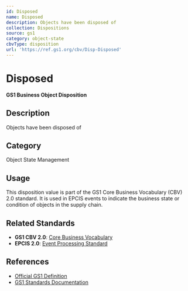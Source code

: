 ```yaml
---
id: Disposed
name: Disposed
description: Objects have been disposed of
collection: Dispositions
source: gs1
category: object-state
cbvType: disposition
url: 'https://ref.gs1.org/cbv/Disp-Disposed'
---
```

# Disposed

**GS1 Business Object Disposition**

## Description

Objects have been disposed of

## Category

Object State Management

## Usage

This disposition value is part of the GS1 Core Business Vocabulary (CBV) 2.0 standard. It is used in EPCIS events to indicate the business state or condition of objects in the supply chain.

## Related Standards

- **GS1 CBV 2.0**: [Core Business Vocabulary](https://ref.gs1.org/standards/cbv/)
- **EPCIS 2.0**: [Event Processing Standard](https://ref.gs1.org/standards/epcis/)

## References

- [Official GS1 Definition](https://ref.gs1.org/cbv/Disp-Disposed)
- [GS1 Standards Documentation](https://www.gs1.org/standards)

